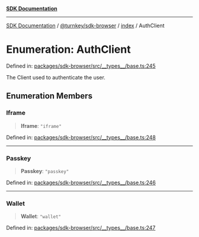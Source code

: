 [**SDK Documentation**](../../../../README.mdx)

***

[SDK Documentation](../../../../packages.mdx) / [@turnkey/sdk-browser](../../README.mdx) / [index](../README.mdx) / AuthClient

# Enumeration: AuthClient

Defined in: [packages/sdk-browser/src/\_\_types\_\_/base.ts:245](https://github.com/tkhq/sdk/blob/3a88af7d1d927c6022706911d6af0f92f1440e00/packages/sdk-browser/src/__types__/base.ts#L245)

The Client used to authenticate the user.

## Enumeration Members

### Iframe

> **Iframe**: `"iframe"`

Defined in: [packages/sdk-browser/src/\_\_types\_\_/base.ts:248](https://github.com/tkhq/sdk/blob/3a88af7d1d927c6022706911d6af0f92f1440e00/packages/sdk-browser/src/__types__/base.ts#L248)

***

### Passkey

> **Passkey**: `"passkey"`

Defined in: [packages/sdk-browser/src/\_\_types\_\_/base.ts:246](https://github.com/tkhq/sdk/blob/3a88af7d1d927c6022706911d6af0f92f1440e00/packages/sdk-browser/src/__types__/base.ts#L246)

***

### Wallet

> **Wallet**: `"wallet"`

Defined in: [packages/sdk-browser/src/\_\_types\_\_/base.ts:247](https://github.com/tkhq/sdk/blob/3a88af7d1d927c6022706911d6af0f92f1440e00/packages/sdk-browser/src/__types__/base.ts#L247)
